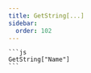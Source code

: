 ```yaml
---
title: GetString[...]
sidebar:
  order: 102
---
```



<FunctDescription text="Esta função retorna o valor de uma variável criada pelo usuário." />

<TitleContent title="Parâmetros:">
  <FunctParam
    type="string"
    name="VARIABLE"
    comment="Nome da variável criada."
  />
</TitleContent>

<TitleContent title="Exemplos:">
  <FunctExample>

    ```js
    GetString["Name"]
    ```

  </FunctExample>
</TitleContent>

<TitleContent title="Retornos:">
  <FunctReturnType
    success="Retorna o valor armazenado na variável."
    typeSuccess="string"
    error="Retorna 0 se a variável não for encontrada."
    typeError="string"
  />
</TitleContent>
